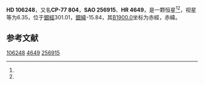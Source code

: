 {{Starbox begin
| name = HD 106248
}}
{{Starbox observe
| epoch = [[J2000.0|J2000.0]]
| constell = {{星座名待查}}<ref name=SIMBAD>{{cite web
 | url=http://simbad.u-strasbg.fr/simbad/sim-id?Ident=HR+4649
 | title=Pulsating variable Star
 | publisher=Centre de Données astronomiques de Strasbourg
 | work=SIMBAD
 | accessdate=2012-07-13
 | archive-date=2016-03-19
 | archive-url=https://web.archive.org/web/20160319040911/http://simbad.u-strasbg.fr/simbad/sim-id?Ident=HR+4649
 | dead-url=no
 }}</ref><ref name=DATA>{{cite web
 | url=http://vizier.u-strasbg.fr/viz-bin/VizieR-5?-out.add=.&-source=5050&-corr=PK=HR&-out.max=9999&HR=4649
 | title=VizieR Detailed Page
 | accessdate=2012-07-13
 | archive-date=2016-03-05
 | archive-url=https://web.archive.org/web/20160305001048/http://vizier.u-strasbg.fr/viz-bin/VizieR-5?-out.add=.&-source=5050&-corr=PK=HR&-out.max=9999&HR=4649
 | dead-url=no
 }}</ref>
| 星官 = 
| ra = {{RA|12|13|55.7}}<ref name=SIMBAD /><ref name=DATA />
| dec = {{DEC|-78|34|25}}<ref name=SIMBAD /><ref name=DATA />
| appmag_v = 6.35<ref name=SIMBAD /><ref name=DATA />
}}
{{Starbox character
| class = K2-3IIICNII<ref name=SIMBAD /><ref name=DATA />
| b-v = 1.24<ref name=SIMBAD /><ref name=DATA />
| u-b = 1.41<ref name=SIMBAD /><ref name=DATA />
| r-i = <ref name=SIMBAD /><ref name=DATA />
| variable = 
}}
{{Starbox astrometry
| radial_v = 1.41
| prop_mo_ra = 35
| parallax = 
| p_error = 
}}
{{Starbox catalog
| names =CP-77 804，[[SAO星表|SAO]] 256915，[[HD星表|HD]] 106248，[[HR星表|HR]] 4649}}
{{Starbox reference |Simbad=HR+4649}}
{{Starbox end}}

'''HD 106248'''，又名'''CP-77 804'''，'''SAO 256915'''、'''HR 4649'''，是一颗恒星<ref name=SIMBAD /><ref name=DATA />，视星等为6.35，位于[[銀道座標系|銀經]]301.01，[[銀道座標系|銀緯]]-15.84，其[[B1900.0|B1900.0]]坐标为赤經{{RA|12|8|18.1}}，赤緯{{DEC|-78|-15.84|2}}。

== 参考文献 ==
{{reflist}}

{{star-stub}}

[[Category:HD和HDE天體|106248]]
[[Category:HR天體|4649]]
[[Category:SAO天體|256915]]
